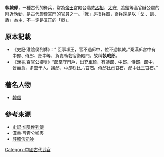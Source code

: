'''執戟郎'''，一種古代的衛兵，常為[[帝王|帝王]]宮殿台階或[[丞相|丞相]]、[[太守|太守]]、[[將領|將領]]等高官辦公處的附近執勤，是古代警衛宮門的官員之一。「[[戟|戟]]」是指兵器，衛兵還是以「[[戈_(武器)|戈
]]、[[劍|劍]]、[[盾|盾]]」為主，不一定是真正的「戟」。

==原本記載==
*《史記·淮陰侯列傳》：“ 臣事項王，官不過郎中，位不過執戟。”秦漢郎宮中有中郎、侍郎、郎中等，負責執戟宿衛殿門，故稱'''執戟郎'''。
*《漢書.百官公卿表》“郎掌守門戶，出充車騎，有議郎、中郎、侍郎、郎中，皆無員，多至千人。議郎、中郎秩比六百石，侍郎比四百石，郎中比三百石。”

==著名人物==
*[[韓信|韓信]]

==參考來源==
*[http://ctext.org/shiji/huai-yin-hou-lie-zhuan/zh 史記·淮陰侯列傳] {{Wayback|url=http://ctext.org/shiji/huai-yin-hou-lie-zhuan/zh |date=20200703012420 }}
*[http://ctext.org/han-shu/bai-guan-gong-qing-biao/zh 漢書·百官公卿表] {{Wayback|url=http://ctext.org/han-shu/bai-guan-gong-qing-biao/zh |date=20211023153347 }}
*[http://www.drbachinese.org/vbs/publish/395/vbs395p015.pdf 評韓信元帥] {{Wayback|url=http://www.drbachinese.org/vbs/publish/395/vbs395p015.pdf |date=20160609174913 }}

{{中國歷史小作品}}

[[Category:中國古代武官|Category:中國古代武官]]